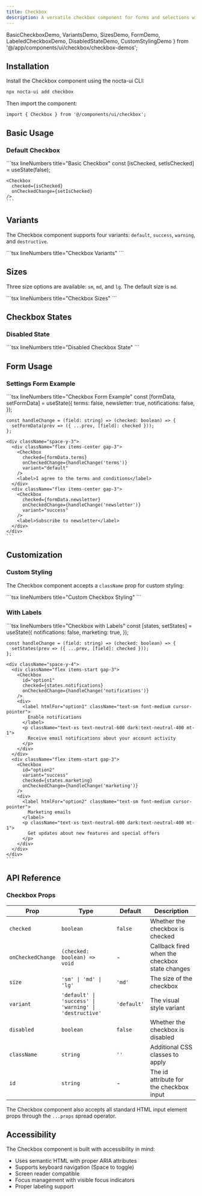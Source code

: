 ```yaml
---
title: Checkbox
description: A versatile checkbox component for forms and selections with multiple variants, sizes and dark mode support
---
```


  BasicCheckboxDemo, 
  VariantsDemo, 
  SizesDemo, 
  FormDemo,
  LabeledCheckboxDemo,
  DisabledStateDemo,
  CustomStylingDemo
} from '@/app/components/ui/checkbox/checkbox-demos';

## Installation

Install the Checkbox component using the nocta-ui CLI:

```bash lineNumbers title="Terminal"
npx nocta-ui add checkbox
```

Then import the component:

```tsx lineNumbers title="Import"
import { Checkbox } from '@/components/ui/checkbox';
```

## Basic Usage

### Default Checkbox

<DocsTabs defaultValue="preview">
  <DocsTab value="preview" lineNumbers title="Preview">
    <div className="my-6">
      <BasicCheckboxDemo />
    </div>
  </DocsTab>
  <DocsTab value="code" lineNumbers title="Code">
    ```tsx lineNumbers title="Basic Checkbox"
    const [isChecked, setIsChecked] = useState(false);
    
    <Checkbox 
      checked={isChecked} 
      onCheckedChange={setIsChecked} 
    />
    ```
  </DocsTab>
</DocsTabs>

## Variants

The Checkbox component supports four variants: `default`, `success`, `warning`, and `destructive`.

<DocsTabs defaultValue="preview">
  <DocsTab value="preview" lineNumbers title="Preview">
    <div className="my-6">
      <VariantsDemo />
    </div>
  </DocsTab>
  <DocsTab value="code" lineNumbers title="Code">
    ```tsx lineNumbers title="Checkbox Variants"
    <Checkbox variant="default" checked={true} />
    <Checkbox variant="success" checked={true} />
    <Checkbox variant="warning" checked={true} />
    <Checkbox variant="destructive" checked={true} />
    ```
  </DocsTab>
</DocsTabs>

## Sizes

Three size options are available: `sm`, `md`, and `lg`. The default size is `md`.

<DocsTabs defaultValue="preview">
  <DocsTab value="preview" lineNumbers title="Preview">
    <div className="my-6">
      <SizesDemo />
    </div>
  </DocsTab>
  <DocsTab value="code" lineNumbers title="Code">
    ```tsx lineNumbers title="Checkbox Sizes"
    <Checkbox size="sm" checked={true} />
    <Checkbox size="md" checked={true} />
    <Checkbox size="lg" checked={true} />
    ```
  </DocsTab>
</DocsTabs>

## Checkbox States

### Disabled State

<DocsTabs defaultValue="preview">
  <DocsTab value="preview" lineNumbers title="Preview">
    <DisabledStateDemo />
  </DocsTab>
  <DocsTab value="code" lineNumbers title="Code">
    ```tsx lineNumbers title="Disabled Checkbox State"
    <Checkbox disabled={false} />
    <Checkbox checked={true} disabled={false} />
    <Checkbox disabled={true} />
    <Checkbox checked={true} disabled={true} />
    ```
  </DocsTab>
</DocsTabs>

## Form Usage

### Settings Form Example

<DocsTabs defaultValue="preview">
  <DocsTab value="preview" lineNumbers title="Preview">
    <div className="my-6">
      <FormDemo />
    </div>
  </DocsTab>
  <DocsTab value="code" lineNumbers title="Code">
    ```tsx lineNumbers title="Checkbox Form Example"
    const [formData, setFormData] = useState({
      terms: false,
      newsletter: true,
      notifications: false,
    });

    const handleChange = (field: string) => (checked: boolean) => {
      setFormData(prev => ({ ...prev, [field]: checked }));
    };

    <div className="space-y-3">
      <div className="flex items-center gap-3">
        <Checkbox 
          checked={formData.terms} 
          onCheckedChange={handleChange('terms')}
          variant="default"
        />
        <label>I agree to the terms and conditions</label>
      </div>
      <div className="flex items-center gap-3">
        <Checkbox 
          checked={formData.newsletter} 
          onCheckedChange={handleChange('newsletter')}
          variant="success"
        />
        <label>Subscribe to newsletter</label>
      </div>
    </div>
    ```
  </DocsTab>
</DocsTabs>

## Customization

### Custom Styling

The Checkbox component accepts a `className` prop for custom styling:

<DocsTabs defaultValue="preview">
  <DocsTab value="preview" lineNumbers title="Preview">
    <div className="my-6">
      <CustomStylingDemo />
    </div>
  </DocsTab>
  <DocsTab value="code" lineNumbers title="Code">
    ```tsx lineNumbers title="Custom Checkbox Styling"
    <Checkbox className="scale-125" checked={true} />
    <Checkbox className="rounded-full" checked={true} />
    <Checkbox className="shadow-lg" checked={false} />
    ```
  </DocsTab>
</DocsTabs>

### With Labels

<DocsTabs defaultValue="preview">
  <DocsTab value="preview" lineNumbers title="Preview">
    <div className="my-6">
      <LabeledCheckboxDemo />
    </div>
  </DocsTab>
  <DocsTab value="code" lineNumbers title="Code">
    ```tsx lineNumbers title="Checkbox with Labels"
    const [states, setStates] = useState({
      notifications: false,
      marketing: true,
    });

    const handleChange = (field: string) => (checked: boolean) => {
      setStates(prev => ({ ...prev, [field]: checked }));
    };

    <div className="space-y-4">
      <div className="flex items-start gap-3">
        <Checkbox 
          id="option1" 
          checked={states.notifications}
          onCheckedChange={handleChange('notifications')}
        />
        <div>
          <label htmlFor="option1" className="text-sm font-medium cursor-pointer">
            Enable notifications
          </label>
          <p className="text-xs text-neutral-600 dark:text-neutral-400 mt-1">
            Receive email notifications about your account activity
          </p>
        </div>
      </div>
      <div className="flex items-start gap-3">
        <Checkbox 
          id="option2" 
          variant="success" 
          checked={states.marketing}
          onCheckedChange={handleChange('marketing')}
        />
        <div>
          <label htmlFor="option2" className="text-sm font-medium cursor-pointer">
            Marketing emails
          </label>
          <p className="text-xs text-neutral-600 dark:text-neutral-400 mt-1">
            Get updates about new features and special offers
          </p>
        </div>
      </div>
    </div>
    ```
  </DocsTab>
</DocsTabs>

## API Reference

### Checkbox Props

| Prop | Type | Default | Description |
|------|------|---------|-------------|
| `checked` | `boolean` | `false` | Whether the checkbox is checked |
| `onCheckedChange` | `(checked: boolean) => void` | - | Callback fired when the checkbox state changes |
| `size` | `'sm' \| 'md' \| 'lg'` | `'md'` | The size of the checkbox |
| `variant` | `'default' \| 'success' \| 'warning' \| 'destructive'` | `'default'` | The visual style variant |
| `disabled` | `boolean` | `false` | Whether the checkbox is disabled |
| `className` | `string` | `''` | Additional CSS classes to apply |
| `id` | `string` | - | The id attribute for the checkbox input |

The Checkbox component also accepts all standard HTML input element props through the `...props` spread operator.

## Accessibility

The Checkbox component is built with accessibility in mind:

- Uses semantic HTML with proper ARIA attributes
- Supports keyboard navigation (Space to toggle)
- Screen reader compatible
- Focus management with visible focus indicators
- Proper labeling support